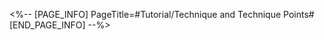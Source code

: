 <%-- [PAGE_INFO]
PageTitle=#Tutorial/Technique and Technique Points#
[END_PAGE_INFO] --%>
{{Tutorial
|sort      = 500101
|title     = Technique and Technique Points
|subtitle  = 
|type      = Battle
|about     = 
|image1    = Tutorial Technique and Technique Points 1.png{{subst:void|<!--$UPLOAD:<<SpriteOutput/TutorialPic/TutorialPage_500101.png>-<Tutorial Technique and Technique Points 1.png>>}}
|text1     = {{Color|h|nobold=1|Technique}} is a special type of ability used in Exploration, which costs {{Color|h|nobold=1|Technique Points}}. Different characters have different Technique Buffs.
|image2    = Tutorial Technique and Technique Points 2.png{{subst:void|<!--$UPLOAD:<<SpriteOutput/TutorialPic/TutorialPage_500102.png>-<Tutorial Technique and Technique Points 2.png>>}}
|text2     = Destroy {{Color|h|nobold=1|destructible objects}} and use special {{Color|h|nobold=1|Consumables}} to recover {{Color|h|nobold=1|Technique Points}}. Increasing your Equilibrium Level will increase the number of {{Color|h|nobold=1|Technique Points}} available to you, up to a maximum of 5.
}}
